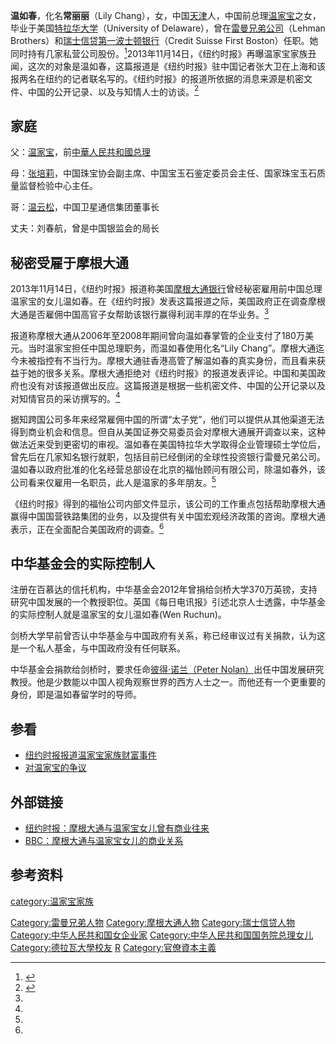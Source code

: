 {{Otheruses|温如春 (嘉靖進士)|other=同名或類似名的其它條目描述}}
'''温如春'''{{BD|1973年||||catIdx=W温}}，化名'''常丽丽'''（Lily Chang），女，中国[[天津|天津]]人，中国前总理[[温家宝|温家宝]]之女，毕业于美国[[特拉华大学|特拉华大学]]（University of Delaware），曾在[[雷曼兄弟公司|雷曼兄弟公司]]（Lehman Brothers）和[[瑞士信贷第一波士顿银行|瑞士信贷第一波士顿银行]]（Credit Suisse First Boston）任职。她同时持有几家私营公司股份。<ref name="voawrc">{{cite web|url=http://www.voachinese.com/content/china-jp-morgan-20131114/1789935.html|title=纽约时报：摩根大通曾秘密雇用温家宝女儿温如春|publisher=美国之音中文网|date=2013-11-14|access-date=2013-11-15|archive-date=2015-07-30|archive-url=https://web.archive.org/web/20150730011115/http://www.voachinese.com/content/china-jp-morgan-20131114/1789935.html|dead-url=no}}</ref>2013年11月14日，《纽约时报》再曝温家宝家族丑闻，这次的对象是温如春，这篇报道是《纽约时报》驻中国记者张大卫在上海和该报两名在纽约的记者联名写的。《纽约时报》的报道所依据的消息来源是机密文件、中国的公开记录、以及与知情人士的访谈。<ref>{{cite web|url=http://www.voachinese.com/content/nyt-wen-family-20131114/1790026.html|title=纽约时报紧追温家不放：摩根大通曾雇温如春，年薪90万美金|publisher=美国之音中文网|date=2013-11-14|access-date=2013-11-15|archive-date=2016-05-26|archive-url=https://web.archive.org/web/20160526224819/http://www.voachinese.com/content/nyt-wen-family-20131114/1790026.html|dead-url=no}}</ref>

== 家庭 ==

父：[[温家宝|温家宝]]，前[[中華人民共和國总理|中華人民共和國总理]]

母：[[张培莉|张培莉]]，中国珠宝协会副主席、中国宝玉石鉴定委员会主任、国家珠宝玉石质量监督检验中心主任。

哥：[[温云松|温云松]]，中国卫星通信集团董事长

丈夫：刘春航，曾是中国银监会的局长

==秘密受雇于摩根大通==
2013年11月14日，《纽约时报》报道称美国[[摩根大通银行|摩根大通银行]]曾经秘密雇用前中国总理温家宝的女儿温如春。在《纽约时报》发表这篇报道之际，美国政府正在调查摩根大通是否雇佣中国高官子女帮助该银行赢得利润丰厚的在华业务。<ref name="voawrc"/>

报道称摩根大通从2006年至2008年期间曾向温如春掌管的企业支付了180万美元。当时温家宝担任中国总理职务，而温如春使用化名“Lily Chang”。摩根大通迄今未被指控有不当行为。摩根大通驻香港高管了解温如春的真实身份，而且看来获益于她的很多关系。摩根大通拒绝对《纽约时报》的报道发表评论。中国和美国政府也没有对该报道做出反应。这篇报道是根据一些机密文件、中国的公开记录以及对知情官员的采访撰写的。<ref name="voawrc"/>

据知跨国公司多年来经常雇佣中国的所谓“太子党”，他们可以提供从其他渠道无法得到商业机会和信息。但自从美国证券交易委员会对摩根大通展开调查以来，这种做法近来受到更密切的审视。温如春在美国特拉华大学取得企业管理硕士学位后，曾先后在几家知名银行就职，包括目前已经倒闭的全球性投资银行雷曼兄弟公司。温如春以政府批准的化名经营总部设在北京的福怡顾问有限公司，除温如春外，该公司看来仅雇用一名职员，此人是温家的多年朋友。<ref name="voawrc"/>

《纽约时报》得到的福怡公司内部文件显示，该公司的工作重点包括帮助摩根大通赢得中国国营铁路集团的业务，以及提供有关中国宏观经济政策的咨询。摩根大通表示，正在全面配合美国政府的调查。<ref name="voawrc"/>

==中华基金会的实际控制人==
注册在百慕达的信托机构，中华基金会2012年曾捐给剑桥大学370万英镑，支持研究中国发展的一个教授职位。英国《每日电讯报》引述北京人士透露，中华基金的实际控制人就是温家宝的女儿温如春(Wen Ruchun)。

剑桥大学早前曾否认中华基金与中国政府有关系，称已经审议过有关捐款，认为这是一个私人基金，与中国政府没有任何联系。

中华基金会捐款给剑桥时，要求任命[[彼得·诺兰|彼得·诺兰（Peter Nolan）]]出任中国发展研究教授。他是少数能以中国人视角观察世界的西方人士之一。而他还有一个更重要的身份，即是温如春留学时的导师。

==参看==
*[[纽约时报报道温家宝家族财富事件|纽约时报报道温家宝家族财富事件]]
*[[对温家宝的争议|对温家宝的争议]]

== 外部链接 ==
*[http://cn.nytimes.com/business/20131114/c14chase/ 纽约时报：摩根大通与温家宝女儿曾有商业往来] {{Wayback|url=http://cn.nytimes.com/business/20131114/c14chase/ |date=20200815074931 }}
*[http://www.bbc.co.uk/zhongwen/simp/business/2013/11/131114_ny_jpmorgan_wen.shtml  BBC：摩根大通与温家宝女儿的商业关系] {{Wayback|url=http://www.bbc.co.uk/zhongwen/simp/business/2013/11/131114_ny_jpmorgan_wen.shtml |date=20140108135828 }}

==参考资料==
{{Reflist}}
{{VOA}}
{{温家宝}}
{{DEFAULTSORT:W温}}
[[Category:雷曼兄弟人物|Category:雷曼兄弟人物]]
[[Category:摩根大通人物|Category:摩根大通人物]]
[[Category:瑞士信贷人物|Category:瑞士信贷人物]]
[[category:温家宝家族|category:温家宝家族]]
[[Category:中华人民共和国女企业家|Category:中华人民共和国女企业家]]
[[Category:中华人民共和国国务院总理女儿|Category:中华人民共和国国务院总理女儿]]
[[Category:德拉瓦大學校友|Category:德拉瓦大學校友]]
[[Category:溫姓|R]]
[[Category:官僚資本主義|Category:官僚資本主義]]